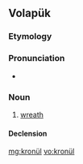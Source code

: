 ==Volapük==

===Etymology===
{{suffix|kron|ül|lang=vo}}

===Pronunciation===
* {{IPA|/kɾoˈnyl/|lang=vo}}

===Noun===
{{vo-noun}}
 
# [[wreath]]

====Declension====
{{vo-decl-noun}}

[[mg:kronül]]
[[vo:kronül]]